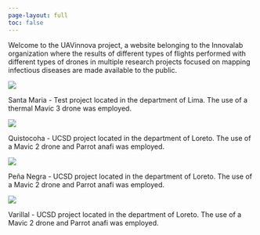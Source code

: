 ```yaml
---
page-layout: full
toc: false
---
```


Welcome to the UAVinnova project, a website belonging to the Innovalab organization where the results of different types of flights performed with different types of drones in multiple research projects focused on mapping infectious diseases are made available to the public.


```{=html}
<div class="card-row">
  <div class="card-column">
    <div class="card">
      <a href=https://healthinnovation.github.io/drone-potree/santa-maria/><img src=img/santamaria.jpg style="max-height: 200px"></a>
      <p>Santa Maria - Test project located in the department of Lima. The use of a thermal Mavic 3 drone was employed.</p>
    </div>
  </div>
  <div class="card-column">
    <div class="card">
      <a href=https://linnaean.co><img src=img/dallas.png style="max-height: 200px"></a>
        <p>Quistocoha - UCSD project located in the department of Loreto. The use of a Mavic 2 drone and Parrot anafi was employed.</p>
    </div>
  </div>
  <div class="card-column">
    <div class="card">
      <a href=https://walker-data.com/tidycensus><img src=https://walker-data.com/tidycensus/logo.png style="max-height: 200px"></a>
        <p>Peña Negra - UCSD project located in the department of Loreto. The use of a Mavic 2 drone and Parrot anafi was employed.</p>
    </div>
  </div>
  <div class="card-column">
    <div class="card">
      <a href=https://walker-data.com/census-r><img src=https://walker-data.com/census-r/img/book_cover.png style="max-height: 200px"></a>
        <p>Varillal - UCSD project located in the department of Loreto. The use of a Mavic 2 drone and Parrot anafi was employed.</p>
    </div>
  </div>
</div>

<br/>
<br/>
```
